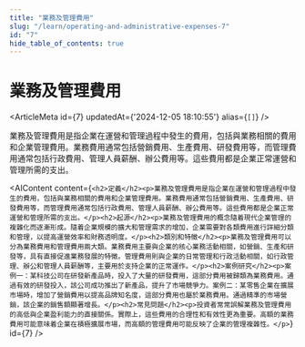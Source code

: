 ```yaml
---
title: "業務及管理費用"
slug: "/learn/operating-and-administrative-expenses-7"
id: "7"
hide_table_of_contents: true
---
```



# 業務及管理費用

<ArticleMeta id={7} updatedAt={'2024-12-05 18:10:55'} alias={`[]`} />
<div className='border-solid border-b border-t-0 my-4 border-[var(--ifm-color-gray-300)]' />

業務及管理費用是指企業在運營和管理過程中發生的費用，包括與業務相關的費用和企業管理費用。業務費用通常包括營銷費用、生產費用、研發費用等，而管理費用通常包括行政費用、管理人員薪酬、辦公費用等。這些費用都是企業正常運營和管理所需的支出。

<AIContent content={`<h2>定義</h2><p>業務及管理費用是指企業在運營和管理過程中發生的費用，包括與業務相關的費用和企業管理費用。業務費用通常包括營銷費用、生產費用、研發費用等，而管理費用通常包括行政費用、管理人員薪酬、辦公費用等。這些費用都是企業正常運營和管理所需的支出。</p><h2>起源</h2><p>業務及管理費用的概念隨着現代企業管理的複雜化而逐漸形成。隨着企業規模的擴大和管理需求的增加，企業需要對各類費用進行詳細分類和管理，以提高運營效率和財務透明度。</p><h2>類別和特徵</h2><p>業務及管理費用可以分為業務費用和管理費用兩大類。業務費用主要與企業的核心業務活動相關，如營銷、生產和研發等，具有直接促進業務發展的特徵。管理費用則與企業的日常管理和行政活動相關，如行政管理、辦公和管理人員薪酬等，主要用於支持企業的正常運作。</p><h2>案例研究</h2><p>案例一：某科技公司在研發新產品時，投入了大量的研發費用，這部分費用被歸類為業務費用。通過有效的研發投入，該公司成功推出了新產品，提升了市場競爭力。案例二：某零售企業在擴展市場時，增加了營銷費用以提高品牌知名度，這部分費用也屬於業務費用。通過精準的市場營銷，該企業的銷售額顯著增長。</p><h2>常見問題</h2><p>投資者常常誤解業務及管理費用的高低與企業盈利能力的直接關係。實際上，這些費用的合理性和有效性更為重要。高額的業務費用可能意味着企業在積極擴展市場，而高額的管理費用可能反映了企業的管理複雜性。</p>`} id={7} />
